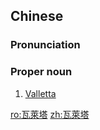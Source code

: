 {{also|瓦莱塔}}
==Chinese==
{{zh-forms|s=瓦莱塔|gloss=-}}

===Pronunciation===
{{zh-pron
|m=Wǎláitǎ
|c=ngaa5 loi4 taap3
|mn=qz,xm,zz:Óa-lâi-thah
|cat=pn
}}

===Proper noun===
{{zh-proper noun}}

# [[Valletta]] {{gloss|capital of Malta}}

{{zh-cat|Capital cities}}

[[ro:瓦萊塔]]
[[zh:瓦萊塔]]